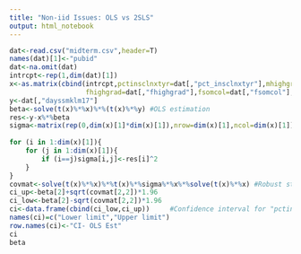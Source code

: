 ```yaml
---
title: "Non-iid Issues: OLS vs 2SLS"
output: html_notebook
---
```


```r
dat<-read.csv("midterm.csv",header=T)
names(dat)[1]<-"pubid"
dat<-na.omit(dat)
intrcpt<-rep(1,dim(dat)[1])
x<-as.matrix(cbind(intrcpt,pctinsclnxtyr=dat[,"pct_insclnxtyr"],mhighgrad=dat[,"mhighgrad"],msomcol=dat[,"msomcol"],
                   fhighgrad=dat[,"fhighgrad"],fsomcol=dat[,"fsomcol"],parincome=dat[,"parincome"],afqt=dat[,"afqt"]))
y<-dat[,"dayssmklm17"]
beta<-solve(t(x)%*%x)%*%(t(x)%*%y) #OLS estimation
res<-y-x%*%beta
sigma<-matrix(rep(0,dim(x)[1]*dim(x)[1]),nrow=dim(x)[1],ncol=dim(x)[1]) #Variance-Covariance structure: Assuming 
                                                                           #independence but non-identical 
for (i in 1:dim(x)[1]){
    for (j in 1:dim(x)[1]){
        if (i==j)sigma[i,j]<-res[i]^2
    }
}
covmat<-solve(t(x)%*%x)%*%t(x)%*%sigma%*%x%*%solve(t(x)%*%x) #Robust standard error estimation 
ci_up<-beta[2]+sqrt(covmat[2,2])*1.96
ci_low<-beta[2]-sqrt(covmat[2,2])*1.96
ci<-data.frame(cbind(ci_low,ci_up))     #Confidence interval for "pctinsclnxtyr"
names(ci)=c("Lower limit","Upper limit")
row.names(ci)<-"CI- OLS Est"
ci
beta
```

